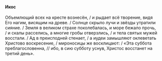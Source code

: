 #### Икос

Объемлющий всех на кресте вознесён, / и рыдает всё творение, видя Его нагим, висящим на древе. / Солнце скрыло лучи и звёзды утратили сияние. / Земля в великом страхе поколебалась, и море бежало прочь, / и скалы расселись, а многие гробы отверзлись, / и тела святых мужей восстали. / Ад в преисподней стенает, / а иудеи замышляют оклеветать Христово воскресение, / мироносицы же восклицают: / «Эта суббота преблагословенна, // ибо, в сию субботу уснув, Христос восстанет на третий день».
